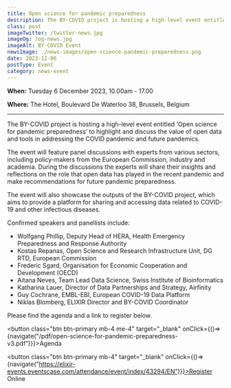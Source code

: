 ```yaml
---
title: Open science for pandemic preparedness
description: The BY-COVID project is hosting a high-level event entitled ‘Open science for pandemic preparedness’ to highlight and discuss the value of open data and tools in addressing the COVID pandemic and future pandemics. 
class: post
imageTwitter: /twitter-news.jpg
imageOg: /og-news.jpg
imageAlt: BY-COVID Event
newsImage: ./news-images/open-science-pandemic-preparedness.png
date: 2023-12-06
postType: Event
category: news-event
---
```



**When:** Tuesday 6 December 2023, 10.00am - 17.00
 
**Where:** The Hotel, Boulevard De Waterloo 38, Brussels, Belgium

<hr />

The BY-COVID project is hosting a high-level event entitled ‘Open science for pandemic preparedness’ to highlight and discuss the value of open data and tools in addressing the COVID pandemic and future pandemics. 

The event will feature panel discussions with experts from various sectors, including  policy-makers from the European Commission, industry and academia. During the discussions the experts will share their insights and reflections on the role that open data has played in the recent pandemic and make recommendations for future pandemic preparedness.  

The event will also showcase the outputs of the BY-COVID project, which aims to provide a platform for sharing and accessing data related to COVID-19 and other infectious diseases. 

Confirmed speakers and panellists include:

* Wolfgang Phillip, Deputy Head of HERA, Health Emergency Preparedness and Response Authority
* Kostas Repanas, Open Science and Research Infrastructure Unit, DG RTD, European Commission
* Frederic Sgard, Organisation for Economic Cooperation and Development (OECD)
* Aitana Neves, Team Lead Data Science, Swiss Institute of Bioinformatics
* Katharina Lauer, Director of Data Partnerships and Strategy, Airfinity 
* Guy Cochrane, EMBL-EBI, European COVID-19 Data Platform 
* Niklas Blomberg, ELIXIR Director and BY-COVID Coordinator


Please find the agenda and a link to register below.

<button class="btn btn-primary mb-4 me-4" target="_blank" onClick={()=>{navigate("/pdf/open-science-for-pandemic-preparedness-v3.pdf")}}>Agenda</button>

<button class="btn btn-primary mb-4" target="_blank" onClick={()=>{navigate("https://elixir-events.eventscase.com/attendance/event/index/43294/EN")}}>Register Online</button>



